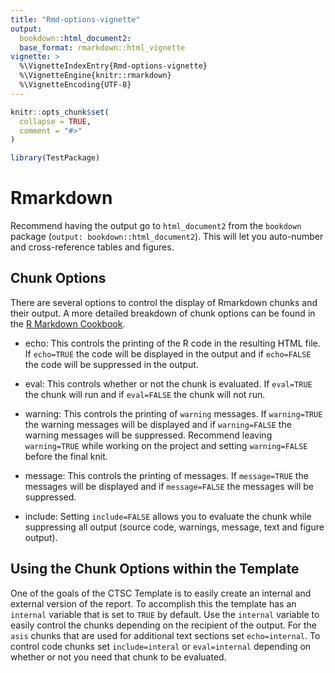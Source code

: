 ```yaml
---
title: "Rmd-options-vignette"
output: 
  bookdown::html_document2: 
  base_format: rmarkdown::html_vignette
vignette: >
  %\VignetteIndexEntry{Rmd-options-vignette}
  %\VignetteEngine{knitr::rmarkdown}
  %\VignetteEncoding{UTF-8}
---
```


```r
knitr::opts_chunk$set(
  collapse = TRUE,
  comment = "#>"
)
```

```r
library(TestPackage)
```

# Rmarkdown 

Recommend having the output go to `html_document2` from the `bookdown` package (`output: bookdown::html_document2`). This will let you auto-number and cross-reference tables and figures.

## Chunk Options  

There are several options to control the display of Rmarkdown chunks and their output. A more detailed breakdown of chunk options can be found in the [R Markdown Cookbook](https://bookdown.org/yihui/rmarkdown-cookbook/chunk-options.html).

* echo: This controls the printing of the R code in the resulting HTML file. If `echo=TRUE` the code will be displayed in the output and if `echo=FALSE` the code will be suppressed in the output.

* eval: This controls whether or not the chunk is evaluated. If `eval=TRUE` the chunk will run and if `eval=FALSE` the chunk will not run.

* warning: This controls the printing of `warning` messages. If `warning=TRUE` the warning messages will be displayed and if `warning=FALSE` the warning messages will be suppressed. Recommend leaving `warning=TRUE` while working on the project and setting `warning=FALSE` before the final knit. 

* message: This controls the printing of messages. If `message=TRUE` the messages will be displayed and if `message=FALSE` the messages will be suppressed.

* include: Setting `include=FALSE` allows you to evaluate the chunk while suppressing all output (source code, warnings, message, text and figure output). 


## Using the Chunk Options within the Template  

One of the goals of the CTSC Template is to easily create an internal and external version of the report. To accomplish this the template has an `internal` variable that is set to `TRUE` by default. Use the `internal` variable to easily control the chunks depending on the recipient of the output. For the `asis` chunks that are used for additional text sections set `echo=internal`. To control code chunks set `include=interal` or `eval=internal` depending on whether or not you need that chunk to be evaluated.
